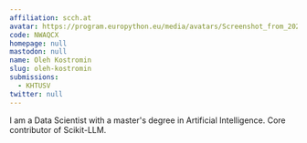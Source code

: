 ```yaml
---
affiliation: scch.at
avatar: https://program.europython.eu/media/avatars/Screenshot_from_2024-01-06_14-54-25_EhAyTJE.png
code: NWAQCX
homepage: null
mastodon: null
name: Oleh Kostromin
slug: oleh-kostromin
submissions:
  - KHTUSV
twitter: null
---
```


I am a Data Scientist with a master's degree in Artificial Intelligence. Core
contributor of Scikit-LLM.
